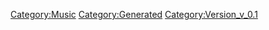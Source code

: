 {{Music
 |Name=恋! ハレイション THE WAR
 |ID=25
 |Cov=25
 |Cd=13
 |Nam=25
 |Div=25
 |Ma=2
 |SerieId=1
 |SerieLogoId=1
 |WavId=25
 |VariationId=0
 |Dsc=25
 |Strt=10
 |ValkyrieBattle=1
 |ValkyrieIntro=1
 |ValkyrieIntroSky=1
 |DivaSolo=1
 |DivaMulti=3
 |Exp=2
 |OfficialName=恋! ハレイション THE WAR
 |VocalName=ワルキューレ　美雲ΔJUNNA　フレイアΔ鈴木みのり<br />カナメΔ安野希世乃　レイナΔ東山奈央　マキナΔ西田望見
 |Description=作品：マクロスΔ<br /><br />歌手：ワルキューレ<br />　　　美雲ΔJUNNA　フレイアΔ鈴木みのり<br />　　　カナメΔ安野希世乃　レイナΔ東山奈央<br />　　　マキナΔ西田望見<br /><br />作詞：深川琴美、姉田ウ夢ヤ<br />作曲：姉田ウ夢ヤ
 |StoryTitle=「聴かせてあげる、女神の歌を！」
 |StoryDesc=ヴァール症候群の脅威に毅然と立ち向かう<br />戦術音楽ユニット、ワルキューレ。<br /><br />惑星アル・シャハルでフレイアとハヤテが目撃したのは<br />戦場で歌う彼女たちとデルタ小隊の姿だった。彼女たちの<br />歌はヴァール症候群を鎮めることができるのだろうか…？
 |BuyURL=https://recochoku.jp/song/S1002982209/
 |BannerId=4
 |AnmStoreURL=https://anime.dmkt-sp.jp/animestore/ci_pc?workId=20867
}}
[[Category:Music]]
[[Category:Generated]]
[[Category:Version_v_0.1]]
